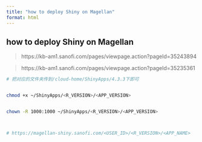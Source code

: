 ```yaml
---
title: "how to deploy Shiny on Magellan"
format: html
---
```




## how to deploy Shiny on Magellan

> https://kb-am1.sanofi.com/pages/viewpage.action?pageId=35243894

> https://kb-am1.sanofi.com/pages/viewpage.action?pageId=35235361




```bash

# 把对应的文件夹传到/cloud-home/ShinyApps/4.3.3下即可


chmod +x ~/ShinyApps/<R_VERSION>/<APP_VERSION>


chown -R 1000:1000 ~/ShinyApps/<R_VERSION>/<APP_VERSION>



# https://magellan-shiny.sanofi.com/<USER_ID>/<R_VERSION>/<APP_NAME>
```






